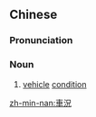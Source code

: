 {{also|车况}}
==Chinese==
{{zh-forms|s=车况}}

===Pronunciation===
{{zh-pron
|m=chēkuàng
|cat=n
}}

===Noun===
{{zh-noun}}

# [[vehicle]] [[condition]]

[[zh-min-nan:車況]]